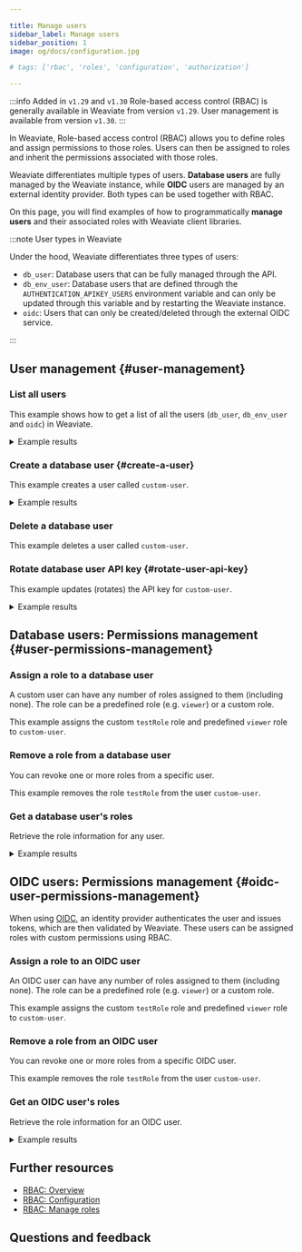 ```yaml
---

title: Manage users
sidebar_label: Manage users
sidebar_position: 1
image: og/docs/configuration.jpg

# tags: ['rbac', 'roles', 'configuration', 'authorization']

---
```



:::info Added in `v1.29` and `v1.30`
Role-based access control (RBAC) is generally available in Weaviate from version `v1.29`.
User management is available from version `v1.30`.
:::

In Weaviate, Role-based access control (RBAC) allows you to define roles and assign permissions to those roles. Users can then be assigned to roles and inherit the permissions associated with those roles.

Weaviate differentiates multiple types of users. **Database users** are fully managed by the Weaviate instance, while **OIDC** users are managed by an external identity provider. Both types can be used together with RBAC.

On this page, you will find examples of how to programmatically **manage users** and their associated roles with Weaviate client libraries.

:::note User types in Weaviate

Under the hood, Weaviate differentiates three types of users:

- `db_user`: Database users that can be fully managed through the API.
- `db_env_user`: Database users that are defined through the `AUTHENTICATION_APIKEY_USERS` environment variable and can only be updated through this variable and by restarting the Weaviate instance.
- `oidc`: Users that can only be created/deleted through the external OIDC service.

:::

## User management <i class="fas fa-user-edit"></i> {#user-management}

### List all users

This example shows how to get a list of all the users (`db_user`, `db_env_user` and `oidc`) in Weaviate.

<Tabs groupId="languages">
  <TabItem value="py" label="Python Client v4">
    <FilteredTextBlock
      text={UserPyCode}
      startMarker="# START ListAllUsers"
      endMarker="# END ListAllUsers"
      language="py"
    />
  </TabItem>
  <TabItem value="js" label="JS/TS Client v3">
    <FilteredTextBlock
      text={UserTSCode}
      startMarker="// START ListAllUsers"
      endMarker="// END ListAllUsers"
      language="ts"
    />
  </TabItem>
  <TabItem value="go" label="Go">
    <FilteredTextBlock
      text={GoCode}
      startMarker="// START ListAllUsers"
      endMarker="// END ListAllUsers"
      language="go"
    />
  </TabItem>
  <TabItem value="java" label="Java">
    <FilteredTextBlock
      text={JavaCode}
      startMarker="// START ListAllUsers"
      endMarker="// END ListAllUsers"
      language="java"
    />
  </TabItem>
</Tabs>

<details>
<summary>Example results</summary>

```text
[
  UserDB(user_id='custom-user', role_names=['viewer', 'testRole'], user_type=<UserTypes.DB_DYNAMIC: 'db_user'>, active=True),
  UserDB(user_id='root-user', role_names=['root'], user_type=<UserTypes.DB_STATIC: 'db_env_user'>, active=True)
]
```

</details>

### Create a database user {#create-a-user}

This example creates a user called `custom-user`.

<Tabs groupId="languages">
  <TabItem value="py" label="Python Client v4">
    <FilteredTextBlock
      text={UserPyCode}
      startMarker="# START CreateUser"
      endMarker="# END CreateUser"
      language="py"
    />
  </TabItem>
  <TabItem value="js" label="JS/TS Client v3">
    <FilteredTextBlock
      text={UserTSCode}
      startMarker="// START CreateUser"
      endMarker="// END CreateUser"
      language="ts"
    />
  </TabItem>
  <TabItem value="go" label="Go">
    <FilteredTextBlock
      text={GoCode}
      startMarker="// START CreateUser"
      endMarker="// END CreateUser"
      language="go"
    />
  </TabItem>
  <TabItem value="java" label="Java">
    <FilteredTextBlock
      text={JavaCode}
      startMarker="// START CreateUser"
      endMarker="// END CreateUser"
      language="java"
    />
  </TabItem>
</Tabs>

<details>
<summary>Example results</summary>

```text
RXF1dU1VcWM1Q3hvVndYT0F1OTBOTDZLZWx0ME5kbWVJRVdPL25EVW12QT1fMXlDUEhUNjhSMlNtazdHcV92MjAw
```

</details>

### Delete a database user

This example deletes a user called `custom-user`.

<Tabs groupId="languages">
  <TabItem value="py" label="Python Client v4">
    <FilteredTextBlock
      text={UserPyCode}
      startMarker="# START DeleteUser"
      endMarker="# END DeleteUser"
      language="py"
    />
  </TabItem>
  <TabItem value="js" label="JS/TS Client v3">
    <FilteredTextBlock
      text={UserTSCode}
      startMarker="// START DeleteUser"
      endMarker="// END DeleteUser"
      language="ts"
    />
  </TabItem>
  <TabItem value="go" label="Go">
    <FilteredTextBlock
      text={GoCode}
      startMarker="// START DeleteUser"
      endMarker="// END DeleteUser"
      language="go"
    />
  </TabItem>
  <TabItem value="java" label="Java">
    <FilteredTextBlock
      text={JavaCode}
      startMarker="// START DeleteUser"
      endMarker="// END DeleteUser"
      language="java"
    />
  </TabItem>
</Tabs>

### Rotate database user API key {#rotate-user-api-key}

This example updates (rotates) the API key for `custom-user`.

<Tabs groupId="languages">
  <TabItem value="py" label="Python Client v4">
    <FilteredTextBlock
      text={UserPyCode}
      startMarker="# START RotateApiKey"
      endMarker="# END RotateApiKey"
      language="py"
    />
  </TabItem>
  <TabItem value="js" label="JS/TS Client v3">
    <FilteredTextBlock
      text={UserTSCode}
      startMarker="// START RotateApiKey"
      endMarker="// END RotateApiKey"
      language="ts"
    />
  </TabItem>
  <TabItem value="go" label="Go">
    <FilteredTextBlock
      text={GoCode}
      startMarker="// START RotateApiKey"
      endMarker="// END RotateApiKey"
      language="go"
    />
  </TabItem>
  <TabItem value="java" label="Java">
    <FilteredTextBlock
      text={JavaCode}
      startMarker="// START RotateApiKey"
      endMarker="// END RotateApiKey"
      language="java"
    />
  </TabItem>
</Tabs>

<details>
<summary>Example results</summary>

```text
SSs3WGVFbUxMVFhlOEsxVVMrQVBzM1VhQTJIM2xXWngwY01HaXFYVnM1az1fMXlDUEhUNjhSMlNtazdHcV92MjAw
```

</details>

## Database users: Permissions management <i class="fas fa-user-lock"></i> {#user-permissions-management}

### Assign a role to a database user

A custom user can have any number of roles assigned to them (including none). The role can be a predefined role (e.g. `viewer`) or a custom role.

This example assigns the custom `testRole` role and predefined `viewer` role to `custom-user`.

<Tabs groupId="languages">
  <TabItem value="py" label="Python Client v4">
    <FilteredTextBlock
      text={UserPyCode}
      startMarker="# START AssignRole"
      endMarker="# END AssignRole"
      language="py"
    />
  </TabItem>
  <TabItem value="js" label="JS/TS Client v3">
    <FilteredTextBlock
      text={UserTSCode}
      startMarker="// START AssignRole"
      endMarker="// END AssignRole"
      language="ts"
    />
  </TabItem>
  <TabItem value="go" label="Go">
    <FilteredTextBlock
      text={GoCode}
      startMarker="// START AssignRole"
      endMarker="// END AssignRole"
      language="go"
    />
  </TabItem>
  <TabItem value="java" label="Java">
    <FilteredTextBlock
      text={JavaCode}
      startMarker="// START AssignRole"
      endMarker="// END AssignRole"
      language="java"
    />
  </TabItem>
</Tabs>

### Remove a role from a database user

You can revoke one or more roles from a specific user.

This example removes the role `testRole` from the user `custom-user`.

<Tabs groupId="languages">
  <TabItem value="py" label="Python Client v4">
    <FilteredTextBlock
      text={UserPyCode}
      startMarker="# START RevokeRoles"
      endMarker="# END RevokeRoles"
      language="py"
    />
  </TabItem>
  <TabItem value="js" label="JS/TS Client v3">
    <FilteredTextBlock
      text={UserTSCode}
      startMarker="// START RevokeRoles"
      endMarker="// END RevokeRoles"
      language="ts"
    />
  </TabItem>
  <TabItem value="go" label="Go">
    <FilteredTextBlock
      text={GoCode}
      startMarker="// START RevokeRoles"
      endMarker="// END RevokeRoles"
      language="go"
    />
  </TabItem>
  <TabItem value="java" label="Java">
    <FilteredTextBlock
      text={JavaCode}
      startMarker="// START RevokeRoles"
      endMarker="// END RevokeRoles"
      language="java"
    />
  </TabItem>
</Tabs>

### Get a database user's roles

Retrieve the role information for any user.

<Tabs groupId="languages">
  <TabItem value="py" label="Python Client v4">
    <FilteredTextBlock
      text={UserPyCode}
      startMarker="# START ListUserRoles"
      endMarker="# END ListUserRoles"
      language="py"
    />
  </TabItem>
  <TabItem value="js" label="JS/TS Client v3">
    <FilteredTextBlock
      text={UserTSCode}
      startMarker="// START ListUserRoles"
      endMarker="// END ListUserRoles"
      language="ts"
    />
  </TabItem>
  <TabItem value="go" label="Go">
    <FilteredTextBlock
      text={GoCode}
      startMarker="// START ListUserRoles"
      endMarker="// END ListUserRoles"
      language="go"
    />
  </TabItem>
  <TabItem value="java" label="Java">
    <FilteredTextBlock
      text={JavaCode}
      startMarker="// START ListUserRoles"
      endMarker="// END ListUserRoles"
      language="java"
    />
  </TabItem>
</Tabs>

<details>
<summary>Example results</summary>

```text
testRole
viewer
```

</details>

## OIDC users: Permissions management <i class="fas fa-user-lock"></i> {#oidc-user-permissions-management}

When using [OIDC](https://www.google.com/search?q=/deploy/configuration/oidc.md), an identity provider authenticates the user and issues tokens, which are then validated by Weaviate. These users can be assigned roles with custom permissions using RBAC.

### Assign a role to an OIDC user

An OIDC user can have any number of roles assigned to them (including none). The role can be a predefined role (e.g. `viewer`) or a custom role.

This example assigns the custom `testRole` role and predefined `viewer` role to `custom-user`.

<Tabs groupId="languages">
  <TabItem value="py" label="Python Client v4">
    <FilteredTextBlock
      text={OidcUserPyCode}
      startMarker="# START AssignOidcUserRole"
      endMarker="# END AssignOidcUserRole"
      language="py"
    />
  </TabItem>
  <TabItem value="js" label="JS/TS Client v3">
    <FilteredTextBlock
      text={OidcUserTSCode}
      startMarker="// START AssignOidcUserRole"
      endMarker="// END AssignOidcUserRole"
      language="ts"
    />
  </TabItem>
  <TabItem value="go" label="Go">
    <FilteredTextBlock
      text={OidcUserGoCode}
      startMarker="// START AssignOidcUserRole"
      endMarker="// END AssignOidcUserRole"
      language="go"
    />
  </TabItem>
  <TabItem value="java" label="Java">
    <FilteredTextBlock
      text={OidcUserJavaCode}
      startMarker="// START AssignOidcUserRole"
      endMarker="// END AssignOidcUserRole"
      language="java"
    />
  </TabItem>
</Tabs>

### Remove a role from an OIDC user

You can revoke one or more roles from a specific OIDC user.

This example removes the role `testRole` from the user `custom-user`.

<Tabs groupId="languages">
  <TabItem value="py" label="Python Client v4">
    <FilteredTextBlock
      text={OidcUserPyCode}
      startMarker="# START RevokeOidcUserRoles"
      endMarker="# END RevokeOidcUserRoles"
      language="py"
    />
  </TabItem>
  <TabItem value="js" label="JS/TS Client v3">
    <FilteredTextBlock
      text={OidcUserTSCode}
      startMarker="// START RevokeOidcUserRoles"
      endMarker="// END RevokeOidcUserRoles"
      language="ts"
    />
  </TabItem>
  <TabItem value="go" label="Go">
    <FilteredTextBlock
      text={OidcUserGoCode}
      startMarker="// START RevokeOidcUserRoles"
      endMarker="// END RevokeOidcUserRoles"
      language="go"
    />
  </TabItem>
  <TabItem value="java" label="Java">
    <FilteredTextBlock
      text={OidcUserJavaCode}
      startMarker="// START RevokeOidcUserRoles"
      endMarker="// END RevokeOidcUserRoles"
      language="java"
    />
  </TabItem>
</Tabs>

### Get an OIDC user's roles

Retrieve the role information for an OIDC user.

<Tabs groupId="languages">
  <TabItem value="py" label="Python Client v4">
    <FilteredTextBlock
      text={OidcUserPyCode}
      startMarker="# START ListOidcUserRoles"
      endMarker="# END ListOidcUserRoles"
      language="py"
    />
  </TabItem>
  <TabItem value="js" label="JS/TS Client v3">
    <FilteredTextBlock
      text={OidcUserTSCode}
      startMarker="// START ListOidcUserRoles"
      endMarker="// END ListOidcUserRoles"
      language="ts"
    />
  </TabItem>
  <TabItem value="go" label="Go">
    <FilteredTextBlock
      text={OidcUserGoCode}
      startMarker="// START ListOidcUserRoles"
      endMarker="// END ListOidcUserRoles"
      language="go"
    />
  </TabItem>
  <TabItem value="java" label="Java">
    <FilteredTextBlock
      text={OidcUserJavaCode}
      startMarker="// START ListOidcUserRoles"
      endMarker="// END ListOidcUserRoles"
      language="java"
    />
  </TabItem>
</Tabs>

<details>
<summary>Example results</summary>

```text
testRole
viewer
```

</details>

## Further resources

- [RBAC: Overview](https://www.google.com/search?q=./index.mdx)
- [RBAC: Configuration](https://www.google.com/search?q=/deploy/configuration/configuring-rbac.md)
- [RBAC: Manage roles](https://www.google.com/search?q=./manage-roles.mdx)

## Questions and feedback


<DocsFeedback />
